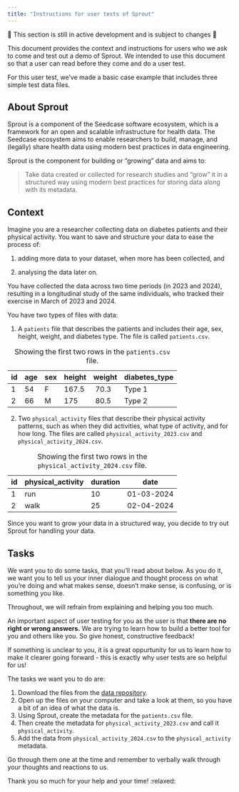 ```yaml
---
title: "Instructions for user tests of Sprout"
---
```


::: callout-warning
🚧 This section is still in active development and is subject to changes
🚧
:::

This document provides the context and instructions for users who we ask
to come and test out a demo of Sprout. We intended to use this document
so that a user can read before they come and do a user test.

For this user test, we've made a basic case example that includes three
simple test data files.

## About Sprout

Sprout is a component of the Seedcase software ecosystem, which is a
framework for an open and scalable infrastructure for health data. The
Seedcase ecosystem aims to enable researchers to build, manage, and
(legally) share health data using modern best practices in data
engineering.

Sprout is the component for building or "growing" data and aims to:

> Take data created or collected for research studies and "grow" it in a
> structured way using modern best practices for storing data along with
> its metadata.

## Context

Imagine you are a researcher collecting data on diabetes patients and
their physical activity. You want to save and structure your data to
ease the process of:

1.  adding more data to your dataset, when more has been collected, and

2.  analysing the data later on.

You have collected the data across two time periods (in 2023 and 2024),
resulting in a longitudinal study of the same individuals, who tracked
their exercise in March of 2023 and 2024.

You have two types of files with data:

1.  A `patients` file that describes the patients and includes their
    age, sex, height, weight, and diabetes type. The file is called
    `patients.csv`.

| id  | age | sex | height | weight | diabetes_type |
|-----|-----|-----|--------|--------|---------------|
| 1   | 54  | F   | 167.5  |  70.3  | Type 1        |
| 2   | 66  | M   | 175    |  80.5  | Type 2        |

: Showing the first two rows in the `patients.csv` file.

2.  Two `physical_activity` files that describe their physical activity
    patterns, such as when they did activities, what type of activity,
    and for how long. The files are called `physical_activity_2023.csv`
    and `physical_activity_2024.csv`.

| id  | physical_activity | duration | date       |
|-----|-------------------|----------|------------|
| 1   | run               | 10       | 01-03-2024 |
| 2   | walk              | 25       | 02-04-2024 |

: Showing the first two rows in the `physical_activity_2024.csv` file.

Since you want to grow your data in a structured way, you decide to try
out Sprout for handling your data.

## Tasks

We want you to do some tasks, that you'll read about below. As you do
it, we want you to tell us your inner dialogue and thought process on
what you're doing and what makes sense, doesn't make sense, is
confusing, or is something you like.

Throughout, we will refrain from explaining and helping you too much.

::: callout-note
An important aspect of user testing for you as the user is that **there
are no right or wrong answers.** We are trying to learn how to build a
better tool for you and others like you. So give honest, constructive
feedback!

If something is unclear to you, it is a great oppurtunity for us to
learn how to make it clearer going forward - this is exactly why user
tests are so helpful for us!
:::

The tasks we want you to do are:

1.  Download the files from the [data
    repository](https://github.com/seedcase-project/data/tree/main/patients).
2.  Open up the files on your computer and take a look at them, so you
    have a bit of an idea of what the data is.
3.  Using Sprout, create the metadata for the `patients.csv` file.
4.  Then create the metadata for `physical_activity_2023.csv` and call
    it `physical_activity`.
5.  Add the data from `physical_activity_2024.csv` to the
    `physical_activity` metadata.

Go through them one at the time and remember to verbally walk through
your thoughts and reactions to us.

Thank you so much for your help and your time! :relaxed:
